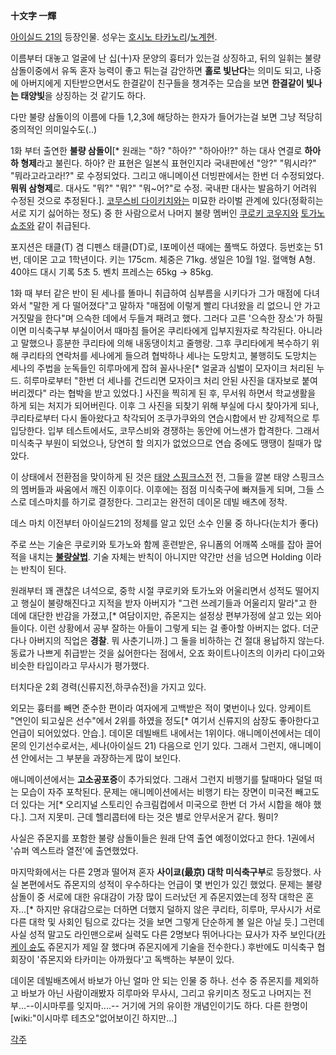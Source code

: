 '''十文字 一輝'''

[[아이실드 21]]의 등장인물. 성우는 [[호시노 타카노리]]/[[노계현]].

이름부터 대놓고 얼굴에 난 십(十)자 문양의 흉터가 있는걸 상징하고, 뒤의 일휘는 불량 삼돌이중에서 유독 혼자 능력이 좋고 튀는걸 감안하면 '''홀로 빛난다'''는 의미도 되고, 나중에 아버지에게 지탄받으면서도 한결같이 친구들을 챙겨주는 모습을 보면 '''한결같이 빛나는 태양빛'''을 상징하는 것 같기도 하다. 

다만 불량 삼돌이의 이름에 다들 1,2,3에 해당하는 한자가 들어가는걸 보면 그냥 적당히 중의적인 의미일수도(..)

1화 부터 출연한 '''불량 삼돌이'''[* 원래는 "하? "하아?" "하아아!?" 하는 대사 연결로 '''하아하 형제'''라고 불린다. 하아? 란 표현은 일본식 표현인지라 국내판에선 "앙?" "뭐시라?" "뭐라고라고라!?" 로 수정되었다. 그리고 애니메이션 더빙판에서는 한번 더 수정되었다. '''뭐뭐 삼형제'''로. 대사도 "뭐?" "뭐?" "뭐~어?"로 수정. 국내판 대사는 발음하기 어려워 수정된 것으로 추정된다.]. [[코무스비 다이키치]]와는 미묘한 라이벌 관계에 있다(정확히는 서로 지기 싫어하는 정도) 중 한 사람으로서 나머지 불량 멤버인 [[쿠로키 코우지]]와 [[토가노 쇼조]]와 같이 취급된다.

포지션은 태클(T) 겸 디펜스 태클(DT)로, I포메이션 때에는 풀백도 하였다. 등번호는 51번, 데이몬 고교 1학년이다. 키는 175cm. 체중은 71kg. 생일은 10월 1일. 혈액형 A형. 40야드 대시 기록 5초 5. 벤치 프레스는 65kg → 85kg.

1화 때 부터 같은 반이 된 세나를 똘마니 취급하여 심부름을 시키다가 그가 매점에 다녀와서 "말한 게 다 떨어졌다"고 말하자 "매점에 이렇게 빨리 다녀왔을 리 없으니 안 가고 거짓말을 한다"며 으슥한 데에서 두들겨 패려고 했다. 그러다 고른 '으슥한 장소'가 하필이면 미식축구부 부실이어서 때마침 들어온 쿠리타에게 입부지원자로 착각된다. 아니라고 말했으나 흥분한 쿠리타에 의해 내동댕이치고 줄행랑. 그후 쿠리타에게 복수하기 위해 쿠리타의 연락처를 세나에게 들으려 협박하나 세나는 도망치고, 불행히도 도망치는 세나의 주법을 눈독들인 히루마에게 잡혀 꼴사나운[* 얼굴과 심벌이 모자이크 처리된 누드. 히루마로부터 "한번 더 세나를 건드리면 모자이크 처리 안된 사진을 대자보로 붙여버리겠다" 라는 협박을 받고 있었다.] 사진을 찍히게 된 후, 무서워 하면서 학교생활을 하게 되는 처지가 되어버린다. 이후 그 사진을 되찾기 위해 부실에 다시 찾아가게 되나, 쿠리타로부터 다시 돌아왔다고 착각되어 조쿠가쿠와의 연습시합에서 반 강제적으로 투입당한다. 입부 테스트에서도, 코무스비와 경쟁하는 동안에 어느샌가 합격한다. 그래서 미식축구 부원이 되었으나, 당연히 할 의지가 없었으므로 연습 중에도 땡땡이 칠때가 많았다.

이 상태에서 전환점을 맞이하게 된 것은 [[태양 스핑크스]]전 전, 그들을 깔본 태양 스핑크스의 멤버들과 싸움에서 깨진 이후이다. 이후에는 점점 미식축구에 빠져들게 되며, 그들 스스로 데스마치를 하기로 결정한다. 그리고는 완전히 데이몬 데빌 배츠에 정착.

데스 마치 이전부터 아이실드21의 정체를 알고 있던 소수 인물 중 하나다(눈치가 좋다)

주로 쓰는 기술은 쿠로키와 토가노와 함께 훈련받은, 유니폼의 어깨쪽 소매를 잡아 끌어 적을 내치는 '''[[불량살법]]'''. 기술 자체는 반칙이 아니지만 약간만 선을 넘으면 Holding 이라는 반칙이 된다.

원래부터 꽤 괜찮은 녀석으로, 중학 시절 쿠로키와 토가노와 어울리면서 성적도 떨어지고 행실이 불량해진다고 지적을 받자 아버지가 "그런 쓰레기들과 어울리지 말라"고 한 데에 대단한 반감을 가졌고,[* 여담이지만, 쥬몬지는 설정상 편부가정에 살고 있는 외아들이다. 이런 상황에서 공부 잘하는 아들이 그렇게 되는 걸 좋아할 아버지는 없다. 더군다나 아버지의 직업은 '''경찰'''. 뭐 사춘기니까.] 그 둘을 비하하는 건 절대 용납하지 않는다. 동료가 나쁘게 취급받는 것을 싫어한다는 점에서, 오죠 화이트나이츠의 이카리 다이고와 비슷한 타입이라고 무사시가 평가했다.

터치다운 2회 경력(신류지전,하쿠슈전)을 가지고 있다.

외모는 흉터를 빼면 준수한 편이라 여자에게 고백받은 적이 몇번이나 있다. 앙케이트 "연인이 되고싶은 선수"에서 2위를 하였을 정도[* 여기서 신류지의 삼장도 좋아한다고 언급이 되어있었다. 안습.]. 데이몬 데빌배트 내에서는 1위이다. 애니메이션에서는 데이몬의 인기선수로서는, 세나(아이실드 21) 다음으로 인기 있다. 그래서 그런지, 애니메이션 안에서는 그 부분을 과장하는게 많이 보인다.

애니메이션에서는 '''고소공포증'''이 추가되었다. 그래서 그런지 비행기를 탈때마다 덜덜 떠는 모습이 자주 포착된다. 문제는 애니메이션에서는 비행기 타는 장면이 미국전 빼고도 더 있다는 거[* 오리지널 스토리인 슈크림컵에서 미국으로 한번 더 가서 시합을 해야 했다.]. 그저 지못미. 근데 헬리콥터에 타는 것은 별로 안무서운거 같다. 뭥미?

사실은 쥬몬지를 포함한 불량 삼돌이들은 원래 단역 출연 예정이었다고 한다. 1권에서 '슈퍼 엑스트라 열전'에 출연했었다.

마지막화에서는 다른 2명과 떨어져 혼자 '''사이쿄(最京) 대학 미식축구부'''로 등장했다. 사실 본편에서도 쥬몬지의 성적이 우수하다는 언급이 몇 번인가 있긴 했었다. 문제는 불량 삼돌이 중 서로에 대한 유대감이 가장 많이 드러났던 게 쥬몬지였는데 정작 대학은 혼자...[* 하지만 유대감으로는 더하면 더했지 덜하지 않은 쿠리타, 히루마, 무사시가 서로 다른 대학 및 사회인 팀으로 갔다는 것을 보면 그렇게 단순하게 볼 일은 아닐 듯.] 그런데 사실 성적 말고도 라인맨으로써 실력도 다른 2명보다 뛰어나다는 묘사가 자주 보인다([[카케이 슌]]도 쥬몬지가 제일 잘 했다며 쥬몬지에게 기술을 전수한다.) 후반에도 미식축구 협회장이 '쥬몬지와 타카미는 아까웠다'고 독백하는 부분이 있다.

데이몬 데빌배츠에서 바보가 아닌 얼마 안 되는 인물 중 하나. 선수 중 쥬몬지를 제외하고 바보가 아닌 사람이래봤자 히루마와 무사시, 그리고 유키미츠 정도고 나머지는 전부...--이시마루를 잊지마....-- 거기에 거의 유이한 개념인이기도 하다. 다른 한명이 [wiki:"이시마루 테츠오"없어보이긴 하지만...]

[[각주]]
